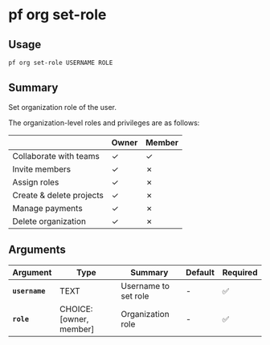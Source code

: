 # pf org set-role

## Usage

```bash
pf org set-role USERNAME ROLE
```

## Summary

Set organization role of the user.

The organization-level roles and privileges are as follows:

|                          | Owner | Member |
|--------------------------|-------|--------|
| Collaborate with teams   | ✓     | ✓      |
| Invite members           | ✓     | ✗      |
| Assign roles             | ✓     | ✗      |
| Create & delete projects | ✓     | ✗      |
| Manage payments          | ✓     | ✗      |
| Delete organization      | ✓     | ✗      |

## Arguments

| Argument | Type | Summary | Default | Required | 
|----------|------|---------|---------|----------|
| **`username`** | TEXT | Username to set role | - | ✅ |
| **`role`** | CHOICE: [owner, member] | Organization role | - | ✅ |
